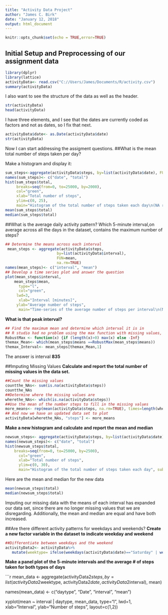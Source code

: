 ---
title: "Activity Data Project"
author: "James C. Birk"
date: "January 12, 2018"
output: html_document
---

```{r setup, include=FALSE}
knitr::opts_chunk$set(echo = TRUE,error=TRUE)
```

## Initial Setup and Preprocessing of our assignment data
```{r}
library(dplyr)
library(lattice)
activityData<- read.csv("C://Users/James/Documents/R/activity.csv")
summary(activityData)
```
I also want to see the structure of the data as well as the header.
```{r}
str(activityData)
head(activityData)
```
I have three elements, and I see that the dates are currently coded as factors and not as dates, so I fix that next.
```{r}
activityData$date<- as.Date(activityData$date)
str(activityData)
```
Now I can start addressing the assigment questions. 
##What is the mean total number of steps taken per day?  

Make a histogram and display it:
```{r}
sum_steps<-aggregate(activityData$steps, by=list(activityData$date), FUN=sum, na.rm=TRUE)
names(sum_steps)<- c("date", "total")
hist(sum_steps$total, 
     breaks=seq(from=0, to=25000, by=2000),
     col="green", 
     xlab="Total number of steps", 
     ylim=c(0, 25), 
     main="Histogram of the total number of steps taken each day\n(NA removed)")
mean(sum_steps$total)
median(sum_steps$total)
```
##What is the average daily activity pattern? Which 5-minute interval,on average across all the days in the dataset, contains the maximum number of steps?
```{r}
## Determine the means across each interval
 mean_steps <- aggregate(activityData$steps, 
                       by=list(activityData$interval), 
                       FUN=mean, 
                       na.rm=TRUE)
names(mean_steps)<- c("interval", "mean")
## Develop a time series plot and answer the question
plot(mean_steps$interval, 
    mean_steps$mean, 
      type="l", 
      col="green", 
     lwd=3, 
      xlab="Interval [minutes]", 
     ylab="Average number of steps", 
      main="Time-series of the average number of steps per interval\n(NA removed)")

```
**What is that peak interval?**
```{r}
## Find the maximum mean and determine which interval it is in
## R studio had no problem using the max function with missing values, but KnitR did not like it
RobustMax <- function(x) {if (length(x)>0) max(x) else -Inf}
themax_Mean<- which(mean_steps$means ==RobustMax(mean_steps$means))
themax_Interval<- mean_steps[themax_Mean,1]

```
The answer is interval **835**

##Imputing Missing Values
**Calculate and report the total number of missing values in the data set.**
```{r}
##Count the missing values
countthe_NAs<- sum(is.na(activityData$steps))
countthe_NAs
##Determine where the missing values are
wherethe_NAs<- which(is.na(activityData$steps))
##Use the mean of the number steps to fill in the missing values 
more_means<- rep(mean(activityData$steps, na.rm=TRUE), times=length(wherethe_NAs))
## And now we have an updated data set to plot
activityData[wherethe_NAs, "steps"] <- more_means
```

**Make a new histogram and calculate and report the mean and median**
```{r}
newsum_steps<- aggregate(activityData$steps, by=list(activityData$date), FUN=sum)
names(newsum_steps)<- c("date", "total")
hist(newsum_steps$total, 
    breaks=seq(from=0, to=25000, by=2500),
      col="green", 
      xlab="Total number of steps", 
      ylim=c(0, 30), 
      main="Histogram of the total number of steps taken each day", sub="With imputed values in place of NA")
```  

Here are the mean and median for the new data
```{r}
mean(newsum_steps$total)
median(newsum_steps$total)
```
Imputing our missing data with the means of each interval has expanded our data set, since there are no longer missing values that we are disregarding. Additionally, the mean and median are equal and have both increased.  

##Are there different activity patterns for weekdays and weekends?
**Create a new factor variable in the dataset to indicate weekday and weekend**

```{r}
##Differentiate between weekdays and the weekend
activityData2<- activityData%>%
   mutate(weektype= ifelse(weekdays(activityData$date)=="Saturday" | weekdays(activityData$date)=="Sunday", "Weekend", "Weekday"))
```
**Make a panel plot of the 5-minute intervals and the average # of steps taken for both types of days**

```{r panelPlot}
mean_data <- aggregate(activityData2$steps, 
                       by=list(activityData2$weektype, 
                               activityData2$date, activityData2$interval), mean)

names(mean_data) <- c("daytype", "Date", "interval", "mean")


xyplot(mean ~ interval | daytype, mean_data, 
       type="l", 
       lwd=1, 
       xlab="Interval", 
       ylab="Number of steps", 
       layout=c(1,2))

